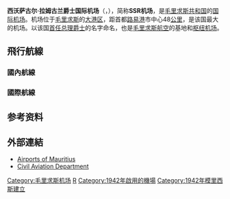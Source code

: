 {{noteTA
|G1=交通
|G2=地名
}}
{{Infobox airport
| name = 西沃薩古爾·拉姆古蘭爵士國際機場
| nativename = <small>Aéroport International Sir Seewoosagur Ramgoolam</small>
| nativename-a = 
| nativename-r = 
| image = Mauritius Airport View.jpg
| image-width = 250
| IATA = MRU
| ICAO = FIMP
| FAA = 
| TC = 
| LID = 
| GPS = 
| WMO = 
| type = 民用
| owner-oper = 模里西斯機場有限公司
| owner = 
| operator = 
| city-served = [[Plaine_Magnien|Plaine Magnien]]
| location = [[Plaine_Magnien|Plaine Magnien]]
| hub = [[模里西斯航空|模里西斯航空]]
| occupants = 
| elevation-f = 186
| elevation-m = 57
| metric-elev = yes
| coordinates = {{coord|20|25|48.10|S|57|40|58.88|E|type:airport_region:MU|display=inline,title}}
| website = [http://mauritius-airport.atol.aero/ mauritius-airport.atol.aero]
| image_map = 
| image_mapsize = 
| image_map_alt = 
| image_map_caption = 
| pushpin_map = Mauritius#Indian Ocean#Africa
| pushpin_mapsize = 
| pushpin_map_alt =
| pushpin_map_caption = Location in [[Plaine_Magnien|Plaine Magnien]] , [[Mauritius|Mauritius]]
| pushpin_relief = 
| pushpin_image = 
| pushpin_label = '''MRU'''/FIMP
| pushpin_label_position = 
| pushpin_mark = 
| pushpin_marksize = 
| r1-number = 14/32
| r1-length-m = 3,370
| r1-surface = [[柏油|柏油]]
| metric-rwy = y
| h1-number = 
| h1-length-f = 
| h1-length-m = 
| h1-surface = 
| stat1-header = 乘客
| stat1-data = 3,884,056<ref>{{Cite web|url=https://aml.mru.aero/index.php/ssr-international/facts-figures|title = Facts & Figures - Airports of Mauritius (AML)}}</ref>
| stat-year = 2019
| footnotes =
}}


'''西沃萨古尔·拉姆古兰爵士国际机场'''（{{lang-en|Sir Seewoosagur Ramgoolam International Airport}}，{{airport codes|MRU|FIMP}}），简称'''SSR机场'''，是[[毛里求斯共和国|毛里求斯共和国]]的[[国际机场|国际]][[机场|机场]]。机场位于[[毛里求斯|毛里求斯]]的[[大港區_(毛里求斯)|大港区]]，距首都[[路易港|路易港]]市中心48[[公里|公里]]，是该国最大的机场。以该国[[毛里求斯总理|首任总理]]{{link-en|西沃萨古尔·拉姆古兰|Seewoosagur Ramgoolam}}[[爵士|爵士]]的名字命名，也是[[毛里求斯航空|毛里求斯航空]]的基地和[[枢纽机场|枢纽机场]]。

== 飛行航線 ==
=== 國內航線 ===
{{Airport-dest-list
| {{flagicon|MUS}} [[毛里求斯航空|毛里求斯航空]]（MK）| {{link-en|蓋坦·杜瓦爾爵士機場|Sir Gaëtan Duval Airport|羅德里格斯島}}
}}

=== 國際航線 ===
{{Airport-dest-list
| {{flagicon|MUS}} [[模里西斯航空|模里西斯航空]] |'''非洲'''：[[塔那那利佛/伊瓦图国际机场|塔那那利佛]]、[[開普敦國際機場|開普敦]]、[[朱利叶斯·尼雷尔国际机场|三蘭港]]、[[沙卡國王國際機場|德班]]、[[約翰尼斯堡國際機場|約翰尼斯堡-坦博]]、[[賽義德·易卜拉欣王子國際機場|莫洛尼]]、[[乔莫·肯雅塔国际机场|奈洛比]]、[[羅蘭加洛斯國際機場|聖但尼]]、[[聖皮埃爾國際機場|聖皮埃爾]]<br>'''亞洲'''：[[邦加羅爾國際機場|邦加羅爾]]、[[成都雙流國際機場|成都]]、[[金奈国际机场|清奈]]、[[英迪拉·甘地国际机场|德里]]、[[香港國際機場|香港]]、[[吉隆坡國際機場|吉隆坡]]（經停新加坡）、[[賈特拉帕蒂·希瓦吉國際機場|孟買]]、[[浦東國際機場|上海-浦東]]、[[樟宜國際機場|新加坡]]、[[武漢天河國際機場|武漢]]<br>'''歐洲'''：[[希斯洛國際機場|倫敦-希斯洛]]、[[戴高樂機場|巴黎-戴高樂]]<br>'''大洋洲'''：[[珀斯機場|珀斯]]<BR>'''季節性：'''[[日內瓦國際機場|日內瓦]]
| {{flagicon|REU}} [[南方航空_(留尼旺)|留尼旺南方航空]] | [[羅蘭加洛斯國際機場|聖但尼]]、[[聖皮埃爾機場|聖皮埃爾]]
| {{flagicon|ZAF}} [[南非航空|南非航空]] | [[約翰尼斯堡國際機場|約翰尼斯堡-坦博]]
| {{flagicon|KEN}} [[肯亞航空|肯亞航空]]| [[乔莫·肯雅塔国际机场|奈洛比]]
| {{flagicon|SYC}} [[塞席爾航空|塞席爾航空]]| [[塞席爾國際機場|维多利亞港]]
| {{nowrap|{{flagicon|MDG}} [[馬達加斯加航空|馬達加斯加航空]]}}| [[塔那那利佛/伊瓦图国际机场|塔那那利佛]]
| {{flagicon|GBR}} [[英國航空|英國航空]]|[[蓋威克國際機場|倫敦-蓋特威克]]、[[約翰尼斯堡國際機場|約翰尼斯堡]]
| {{flagicon|UAE}} [[阿联酋航空|-{阿}-聯酋航空]] | [[杜拜國際機場|杜拜]]
| {{nowrap|{{flagicon|沙烏地阿拉伯}} [[沙烏地阿拉伯航空|沙烏地阿拉伯航空]]}}| [[哈立德國王國際機場|利雅德]]、[[阿卜杜拉·阿齊茲國王國際機場|吉達]]
| {{flagicon|IRN}} [[馬漢航空|馬漢航空]]|'''季節性包機：'''[[伊瑪目霍梅尼國際機場|德黑蘭]]
| {{flagicon|TUR}} [[土耳其航空|土耳其航空]] |[[伊斯坦堡國際機場|伊斯坦堡]]
| {{flagicon|AUT}} [[奧地利航空|奧地利航空]] |'''季節性：'''[[維也納國際機場|維也納]]
| {{flagicon|DEU}} [[漢莎航空|漢莎航空]]|'''季節性：'''[[法蘭克福國際機場|法蘭克福]]（2019年10月25日停辦）
| {{flagicon|DEU}} [[歐洲之翼|歐洲之翼]]| '''季節性：'''[[慕尼黑機場|慕尼黑]]、[[法蘭克福國際機場|法蘭克福]]（2019年10月25日開辦）<br>'''季節性包機：'''[[杜塞道夫機場|杜塞道夫]]
| {{flagicon|DEU}} [[神鹰航空|神鹰航空]] | [[法蘭克福國際機場|法蘭克福]]<br>'''季節性：'''[[慕尼黑機場|慕尼黑]]
| {{flagicon|CHE}} [[雪絨花航空|雪絨花航空]]|  '''季節性：'''[[蘇黎世國際機場|蘇黎世]]
| {{flagicon|ITA}} [[義大利航空|義大利航空]]| '''季節性：'''[[羅馬-菲烏米奇諾機場|羅馬-菲烏米奇諾]]
| {{flagicon|FRA}} [[法國航空|法國航空]]| [[巴黎夏爾·戴高樂機場|巴黎-戴高樂]]
| {{flagicon|FRA}} [[科西嘉國際航空|科西嘉國際航空]]|[[巴黎-奧利機場|巴黎-奧利]]
| {{flagicon|GBR}} [[英國途易飛航空|英國途易飛航空]]| [[蓋威克國際機場|倫敦-蓋維克]]<br>'''季節性：'''[[哥本哈根凱斯楚普機場|哥本哈根]]
| {{nowrap|{{flagicon|GBR}} [[湯瑪士·庫克航空|湯瑪士·庫克航空]]}}|'''季節性：'''[[曼徹斯特機場|曼徹斯特]]
| {{flagicon|瑞典}} [[北歐途易飛航空|北歐途易飛航空]]|'''季節性包機：'''[[斯德哥爾摩-阿蘭達機場|斯德哥爾摩]]、{{link-en|呂勒奧|Luleå Airport}}、[[赫爾辛基-萬塔機場|赫爾辛基]]
| {{flagicon|BEL}} [[比利時航空_(2016年)|比利時航空]]| [[布鲁塞尔南部-沙勒罗瓦机场|布魯塞爾-沙勒羅瓦]]（2020年12月15日開辦）
}}

==参考资料==
<references />

== 外部連結 ==
{{commons category-inline|Sir Seewoosagur Ramgoolam International Airport}}
* [http://aml.mru.aero/ Airports of Mauritius]
* [http://www.gov.mu/portal/site/cad Civil Aviation Department] {{Webarchive|url=https://web.archive.org/web/20121110010617/http://www.gov.mu/portal/site/cad |date=10 November 2012 }}


{{authority control}}

[[Category:毛里求斯机场|Category:毛里求斯机场]]
[[Category:冠以人名的非洲機場|R]]
[[Category:1942年啟用的機場|Category:1942年啟用的機場]]
[[Category:1942年模里西斯建立|Category:1942年模里西斯建立]]